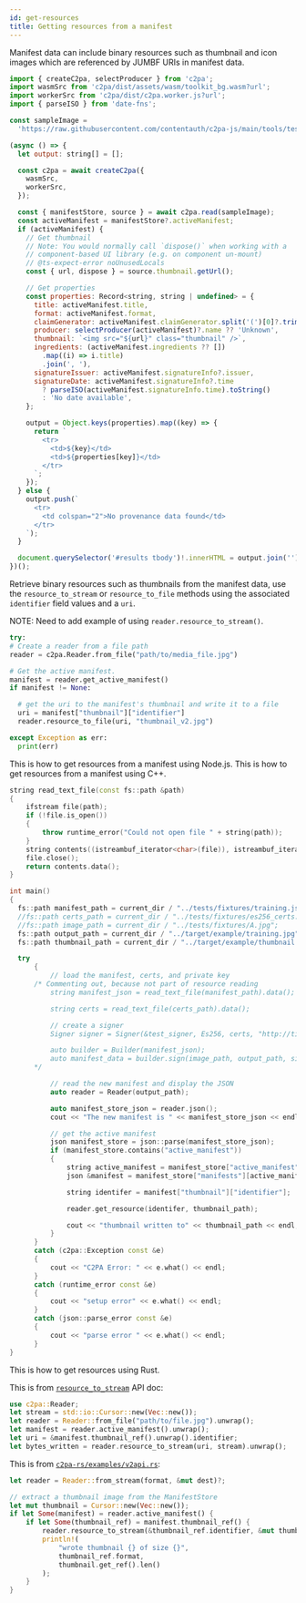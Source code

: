```yaml
---
id: get-resources
title: Getting resources from a manifest
---
```



Manifest data can include binary resources such as thumbnail and icon images which are referenced by JUMBF URIs in manifest data.

<Tabs groupId="programming-lang" >
  <TabItem value="js" label="JavaScript" default>

```js
import { createC2pa, selectProducer } from 'c2pa';
import wasmSrc from 'c2pa/dist/assets/wasm/toolkit_bg.wasm?url';
import workerSrc from 'c2pa/dist/c2pa.worker.js?url';
import { parseISO } from 'date-fns';

const sampleImage =
  'https://raw.githubusercontent.com/contentauth/c2pa-js/main/tools/testing/fixtures/images/CAICAI.jpg';

(async () => {
  let output: string[] = [];

  const c2pa = await createC2pa({
    wasmSrc,
    workerSrc,
  });

  const { manifestStore, source } = await c2pa.read(sampleImage);
  const activeManifest = manifestStore?.activeManifest;
  if (activeManifest) {
    // Get thumbnail
    // Note: You would normally call `dispose()` when working with a
    // component-based UI library (e.g. on component un-mount)
    // @ts-expect-error noUnusedLocals
    const { url, dispose } = source.thumbnail.getUrl();

    // Get properties
    const properties: Record<string, string | undefined> = {
      title: activeManifest.title,
      format: activeManifest.format,
      claimGenerator: activeManifest.claimGenerator.split('(')[0]?.trim(),
      producer: selectProducer(activeManifest)?.name ?? 'Unknown',
      thumbnail: `<img src="${url}" class="thumbnail" />`,
      ingredients: (activeManifest.ingredients ?? [])
        .map((i) => i.title)
        .join(', '),
      signatureIssuer: activeManifest.signatureInfo?.issuer,
      signatureDate: activeManifest.signatureInfo?.time
        ? parseISO(activeManifest.signatureInfo.time).toString()
        : 'No date available',
    };

    output = Object.keys(properties).map((key) => {
      return `
        <tr>
          <td>${key}</td>
          <td>${properties[key]}</td>
        </tr>
      `;
    });
  } else {
    output.push(`
      <tr>
        <td colspan="2">No provenance data found</td>
      </tr>
    `);
  }

  document.querySelector('#results tbody')!.innerHTML = output.join('');
})();
```

  </TabItem>

<TabItem value="python" label="Python">

Retrieve binary resources such as thumbnails from the manifest data, use the `resource_to_stream` or `resource_to_file` methods using the associated `identifier` field values and a `uri`.

NOTE: Need to add example of using `reader.resource_to_stream()`.

```python
try:
# Create a reader from a file path
reader = c2pa.Reader.from_file("path/to/media_file.jpg")

# Get the active manifest.
manifest = reader.get_active_manifest()
if manifest != None:

  # get the uri to the manifest's thumbnail and write it to a file
  uri = manifest["thumbnail"]["identifier"]
  reader.resource_to_file(uri, "thumbnail_v2.jpg")

except Exception as err:
  print(err)
```

</TabItem>

<TabItem value="node" label="Node.js">
  This is how to get resources from a manifest using Node.js.
</TabItem>

<TabItem value="cpp" label="C++">
  This is how to get resources from a manifest using C++.

```cpp
string read_text_file(const fs::path &path)
{
    ifstream file(path);
    if (!file.is_open())
    {
        throw runtime_error("Could not open file " + string(path));
    }
    string contents((istreambuf_iterator<char>(file)), istreambuf_iterator<char>());
    file.close();
    return contents.data();
}

int main()
{
  fs::path manifest_path = current_dir / "../tests/fixtures/training.json";
  //fs::path certs_path = current_dir / "../tests/fixtures/es256_certs.pem";
  //fs::path image_path = current_dir / "../tests/fixtures/A.jpg";
  fs::path output_path = current_dir / "../target/example/training.jpg";
  fs::path thumbnail_path = current_dir / "../target/example/thumbnail.jpg";

  try
      {
          // load the manifest, certs, and private key
      /* Commenting out, because not part of resource reading
          string manifest_json = read_text_file(manifest_path).data();

          string certs = read_text_file(certs_path).data();

          // create a signer
          Signer signer = Signer(&test_signer, Es256, certs, "http://timestamp.digicert.com");

          auto builder = Builder(manifest_json);
          auto manifest_data = builder.sign(image_path, output_path, signer);
      */

          // read the new manifest and display the JSON
          auto reader = Reader(output_path);

          auto manifest_store_json = reader.json();
          cout << "The new manifest is " << manifest_store_json << endl;

          // get the active manifest
          json manifest_store = json::parse(manifest_store_json);
          if (manifest_store.contains("active_manifest"))
          {
              string active_manifest = manifest_store["active_manifest"];
              json &manifest = manifest_store["manifests"][active_manifest];

              string identifer = manifest["thumbnail"]["identifier"];

              reader.get_resource(identifer, thumbnail_path);

              cout << "thumbnail written to" << thumbnail_path << endl;
          }
      }
      catch (c2pa::Exception const &e)
      {
          cout << "C2PA Error: " << e.what() << endl;
      }
      catch (runtime_error const &e)
      {
          cout << "setup error" << e.what() << endl;
      }
      catch (json::parse_error const &e)
      {
          cout << "parse error " << e.what() << endl;
      }
}
```

</TabItem>

<TabItem value="rust" label="Rust">
  This is how to get resources using Rust.

This is from [`resource_to_stream`](https://docs.rs/c2pa/latest/c2pa/struct.Reader.html#method.resource_to_stream) API doc:

```rust
use c2pa::Reader;
let stream = std::io::Cursor::new(Vec::new());
let reader = Reader::from_file("path/to/file.jpg").unwrap();
let manifest = reader.active_manifest().unwrap();
let uri = &manifest.thumbnail_ref().unwrap().identifier;
let bytes_written = reader.resource_to_stream(uri, stream).unwrap();
```

This is from [`c2pa-rs/examples/v2api.rs`](https://github.com/contentauth/c2pa-rs/blob/main/sdk/examples/v2api.rs#L138):

```rust
let reader = Reader::from_stream(format, &mut dest)?;

// extract a thumbnail image from the ManifestStore
let mut thumbnail = Cursor::new(Vec::new());
if let Some(manifest) = reader.active_manifest() {
    if let Some(thumbnail_ref) = manifest.thumbnail_ref() {
        reader.resource_to_stream(&thumbnail_ref.identifier, &mut thumbnail)?;
        println!(
            "wrote thumbnail {} of size {}",
            thumbnail_ref.format,
            thumbnail.get_ref().len()
        );
    }
}
```

</TabItem>

</Tabs>
